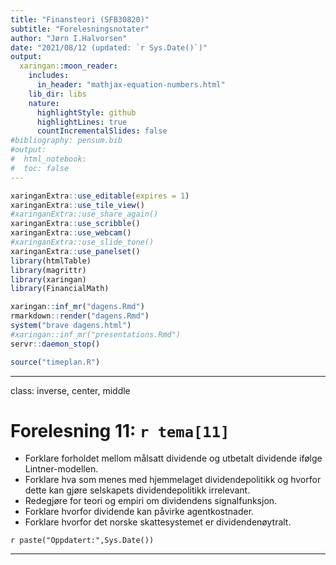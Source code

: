 ```yaml
---
title: "Finansteori (SFB30820)"
subtitle: "Forelesningsnotater"
author: "Jørn I.Halvorsen"
date: "2021/08/12 (updated: `r Sys.Date()`)"
output:
  xaringan::moon_reader:
    includes:
      in_header: "mathjax-equation-numbers.html"
    lib_dir: libs
    nature:
      highlightStyle: github
      highlightLines: true
      countIncrementalSlides: false
#bibliography: pensum.bib
#output: 
#  html_notebook:
#  toc: false
---
```


```r
xaringanExtra::use_editable(expires = 1)
xaringanExtra::use_tile_view()
#xaringanExtra::use_share_again()
xaringanExtra::use_scribble()
xaringanExtra::use_webcam()
#xaringanExtra::use_slide_tone()
xaringanExtra::use_panelset()
library(htmlTable)
library(magrittr)
library(xaringan)
library(FinancialMath)
```

```r
xaringan::inf_mr("dagens.Rmd")
rmarkdown::render("dagens.Rmd")
system("brave dagens.html")
#xaringan::inf_mr("presentations.Rmd")
servr::daemon_stop()
```

```r
source("timeplan.R")
```

---

class: inverse, center, middle

# Forelesning 11: `r tema[11]`

- Forklare forholdet mellom målsatt dividende og utbetalt dividende ifølge Lintner-modellen.
- Forklare hva som menes med hjemmelaget dividendepolitikk og hvorfor dette kan gjøre selskapets dividendepolitikk irrelevant.
- Redegjøre for teori og empiri om dividendens signalfunksjon.
- Forklare hvorfor dividende kan påvirke agentkostnader.
- Forklare hvorfor det norske skattesystemet er dividendenøytralt.

`r paste("Oppdatert:",Sys.Date())`

---











